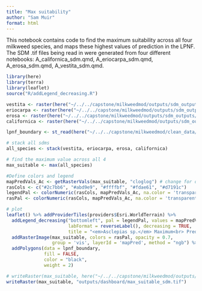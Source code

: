 ```yaml
---
title: "Max suitability"
author: "Sam Muir"
format: html
---
```


This notebook contains code to find the maximum suitability across all four milkweed species, and maps these highest values of prediction in the LPNF. The SDM .tif files being read in were generated from four different notebooks: A_californica_sdm.qmd, A_eriocarpa_sdm.qmd, A_erosa_sdm.qmd, A_vestita_sdm.qmd. 

```r
library(here)
library(terra)
library(leaflet)
source("R/addLegend_decreasing.R")
```

```r
vestita <- raster(here("~/../../capstone/milkweedmod/outputs/sdm_outputs/vestita_sdm.tif"))
eriocarpa <- raster(here("~/../../capstone/milkweedmod/outputs/sdm_outputs/eriocarpa_sdm.tif"))
erosa <- raster(here("~/../../capstone/milkweedmod/outputs/sdm_outputs/erosa_sdm.tif"))
californica <- raster(here("~/../../capstone/milkweedmod/outputs/sdm_outputs/californica_sdm.tif"))

lpnf_boundary <- st_read(here("~/../../capstone/milkweedmod/clean_data/lpnf_boundary/lpnf_boundary/lpnf_boundary.shp"))
```

```r
# stack all sdms
all_species <- stack(vestita, eriocarpa, erosa, californica)

# find the maximum value across all 4
max_suitable <- max(all_species)
```

```r
#Define colors and legend  
mapPredVals_Ac <- getRasterVals(max_suitable, "cloglog") # change for different types
rasCols <- c("#2c7bb6", "#abd9e9", "#ffffbf", "#fdae61", "#d7191c")
legendPal <- colorNumeric(rasCols, mapPredVals_Ac, na.color = 'transparent')
rasPal <- colorNumeric(rasCols, mapPredVals_Ac, na.color = 'transparent')

# plot
leaflet() %>% addProviderTiles(providers$Esri.WorldTerrain) %>%
  addLegend_decreasing("bottomleft", pal = legendPal, values = mapPredVals_Ac,
                       labFormat = reverseLabel(), decreasing = TRUE,
                       title = "<em>Asclepias sp.</em> Maximum<br> Predicted Suitability<br>") %>%
  addRasterImage(max_suitable, colors = rasPal, opacity = 0.7,
                 group = 'vis', layerId = 'mapPred', method = "ngb") %>%
  addPolygons(data = lpnf_boundary,
              fill = FALSE,
              color = "black",
              weight = 2)

# writeRaster(max_suitable, here("~/../../capstone/milkweedmod/outputs/sdm_outputs/max_suitable_sdm.tif"), overwrite=TRUE)
writeRaster(max_suitable, "outputs/dashboard/max_suitable_sdm.tif")
```

